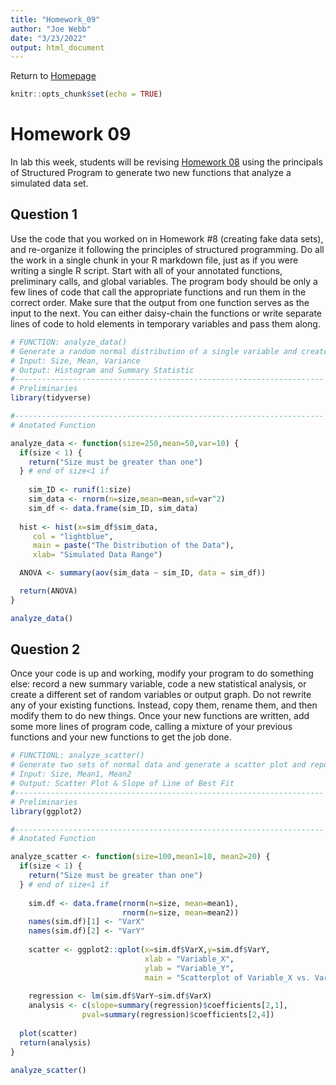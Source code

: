 ```yaml
---
title: "Homework_09"
author: "Joe Webb"
date: "3/23/2022"
output: html_document
---
```

Return to [Homepage](index.html)
```r
knitr::opts_chunk$set(echo = TRUE)
```

# Homework 09
In lab this week, students will be revising [Homework 08](Homework_08.html) using the principals of Structured Program to generate two new functions that analyze a simulated data set. 

## Question 1
Use the code that you worked on in Homework #8 (creating fake data sets), and re-organize it following the principles of structured programming. Do all the work in a single chunk in your R markdown file, just as if you were writing a single R script. Start with all of your annotated functions, preliminary calls, and global variables. The program body should be only a few lines of code that call the appropriate functions and run them in the correct order. Make sure that the output from one function serves as the input to the next. You can either daisy-chain the functions or write separate lines of code to hold elements in temporary variables and pass them along.

```r
# FUNCTION: analyze_data()
# Generate a random normal distribution of a single variable and creates a histogram
# Input: Size, Mean, Variance
# Output: Histogram and Summary Statistic
#---------------------------------------------------------------------
# Preliminaries
library(tidyverse)

#---------------------------------------------------------------------
# Anotated Function

analyze_data <- function(size=250,mean=50,var=10) {
  if(size < 1) {
    return("Size must be greater than one")
  } # end of size<1 if
  
    sim_ID <- runif(1:size)
    sim_data <- rnorm(n=size,mean=mean,sd=var^2)
    sim_df <- data.frame(sim_ID, sim_data)
    
  hist <- hist(x=sim_df$sim_data,
     col = "lightblue",
     main = paste("The Distribution of the Data"),
     xlab= "Simulated Data Range")

  ANOVA <- summary(aov(sim_data ~ sim_ID, data = sim_df))

  return(ANOVA)
}

analyze_data()

```

## Question 2
Once your code is up and working, modify your program to do something else: record a new summary variable, code a new statistical analysis, or create a different set of random variables or output graph. Do not rewrite any of your existing functions. Instead, copy them, rename them, and then modify them to do new things. Once your new functions are written, add some more lines of program code, calling a mixture of your previous functions and your new functions to get the job done.

```r
# FUNCTIONL: analyze_scatter()
# Generate two sets of normal data and generate a scatter plot and report the slope of the line of best fit and p-value
# Input: Size, Mean1, Mean2
# Output: Scatter Plot & Slope of Line of Best Fit
#---------------------------------------------------------------------
# Preliminaries
library(ggplot2)

#---------------------------------------------------------------------
# Anotated Function

analyze_scatter <- function(size=100,mean1=10, mean2=20) {
  if(size < 1) {
    return("Size must be greater than one")
  } # end of size<1 if
    
    sim.df <- data.frame(rnorm(n=size, mean=mean1),
                         rnorm(n=size, mean=mean2))
    names(sim.df)[1] <- "VarX"
    names(sim.df)[2] <- "VarY"
    
    scatter <- ggplot2::qplot(x=sim.df$VarX,y=sim.df$VarY, 
                              xlab = "Variable_X",
                              ylab = "Variable_Y",
                              main = "Scatterplot of Variable_X vs. Variable_Y")
    
    regression <- lm(sim.df$VarY~sim.df$VarX)
    analysis <- c(slope=summary(regression)$coefficients[2,1],
                pval=summary(regression)$coefficients[2,4])
  
  plot(scatter)
  return(analysis)
}

analyze_scatter()

```



